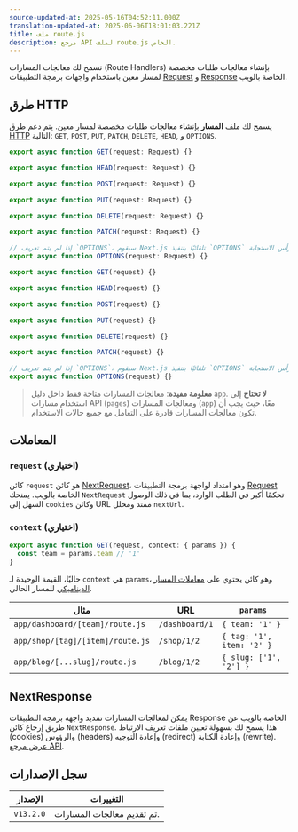 ```yaml
---
source-updated-at: 2025-05-16T04:52:11.000Z
translation-updated-at: 2025-06-06T18:01:03.221Z
title: ملف route.js
description: مرجع API لملف route.js الخاص.
---
```


تسمح لك معالجات المسارات (Route Handlers) بإنشاء معالجات طلبات مخصصة لمسار معين باستخدام واجهات برمجة التطبيقات [Request](https://developer.mozilla.org/docs/Web/API/Request) و [Response](https://developer.mozilla.org/docs/Web/API/Response) الخاصة بالويب.

## طرق HTTP

يسمح لك ملف **المسار** بإنشاء معالجات طلبات مخصصة لمسار معين. يتم دعم طرق [HTTP](https://developer.mozilla.org/docs/Web/HTTP/Methods) التالية: `GET`, `POST`, `PUT`, `PATCH`, `DELETE`, `HEAD`, و `OPTIONS`.

```ts filename="route.ts" switcher
export async function GET(request: Request) {}

export async function HEAD(request: Request) {}

export async function POST(request: Request) {}

export async function PUT(request: Request) {}

export async function DELETE(request: Request) {}

export async function PATCH(request: Request) {}

// إذا لم يتم تعريف `OPTIONS`، سيقوم Next.js تلقائيًا بتنفيذ `OPTIONS` وتعيين رأس الاستجابة `Allow` المناسب بناءً على الطرق الأخرى المعرفة في معالج المسار.
export async function OPTIONS(request: Request) {}
```

```js filename="route.js" switcher
export async function GET(request) {}

export async function HEAD(request) {}

export async function POST(request) {}

export async function PUT(request) {}

export async function DELETE(request) {}

export async function PATCH(request) {}

// إذا لم يتم تعريف `OPTIONS`، سيقوم Next.js تلقائيًا بتنفيذ `OPTIONS` وتعيين رأس الاستجابة `Allow` المناسب بناءً على الطرق الأخرى المعرفة في معالج المسار.
export async function OPTIONS(request) {}
```

> **معلومة مفيدة**: معالجات المسارات متاحة فقط داخل دليل `app`. **لا تحتاج** إلى استخدام مسارات API (`pages`) ومعالجات المسارات (`app`) معًا، حيث يجب أن تكون معالجات المسارات قادرة على التعامل مع جميع حالات الاستخدام.

## المعاملات

### `request` (اختياري)

كائن `request` هو كائن [NextRequest](/docs/app/api-reference/functions/next-request)، وهو امتداد لواجهة برمجة التطبيقات [Request](https://developer.mozilla.org/docs/Web/API/Request) الخاصة بالويب. يمنحك `NextRequest` تحكمًا أكبر في الطلب الوارد، بما في ذلك الوصول السهل إلى `cookies` وكائن URL ممتد ومحلل `nextUrl`.

### `context` (اختياري)

```ts filename="app/dashboard/[team]/route.js"
export async function GET(request, context: { params }) {
  const team = params.team // '1'
}
```

حاليًا، القيمة الوحيدة لـ `context` هي `params`، وهو كائن يحتوي على [معاملات المسار الديناميكي](/docs/app/building-your-application/routing/dynamic-routes) للمسار الحالي.

| مثال                          | URL            | `params`                  |
| ----------------------------- | -------------- | ------------------------- |
| `app/dashboard/[team]/route.js`  | `/dashboard/1` | `{ team: '1' }`           |
| `app/shop/[tag]/[item]/route.js` | `/shop/1/2`    | `{ tag: '1', item: '2' }` |
| `app/blog/[...slug]/route.js`    | `/blog/1/2`    | `{ slug: ['1', '2'] }`    |

## NextResponse

يمكن لمعالجات المسارات تمديد واجهة برمجة التطبيقات Response الخاصة بالويب عن طريق إرجاع كائن `NextResponse`. هذا يسمح لك بسهولة تعيين ملفات تعريف الارتباط (cookies) والرؤوس (headers) وإعادة التوجيه (redirect) وإعادة الكتابة (rewrite). [عرض مرجع API](/docs/app/api-reference/functions/next-response).

## سجل الإصدارات

| الإصدار   | التغييرات                        |
| --------- | ------------------------------ |
| `v13.2.0` | تم تقديم معالجات المسارات. |